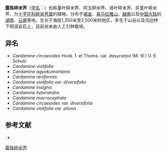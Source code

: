 {{Speciesbox
| genus = Cardamine
| species = circaeoides
| authority = Hook. f. et Thoms.
| synonyms = 见正文
}}

'''露珠碎米荠'''（[[学名|学名]]：{{lang|la|''Cardamine circaeoides''}}）也称堇叶碎米荠、阿玉碎米荠、肾叶碎米荠、异堇叶碎米荠，为[[十字花科|十字花科]][[碎米荠属|碎米荠属]]的植物。分布于[[锡金|锡金]]、[[喜马拉雅山|喜马拉雅山]]、[[越南|越南]]以及[[中国大陆|中国大陆]]的[[湖南|湖南]]、[[云南|云南]]等地，生长于海拔1,350米至2,500米的地区，多生于山谷以及沟边林下阴湿岩石上，目前尚未由人工引种栽培。

== 异名 ==
* ''Cardamine circaeoides'' Hook. f. et Thoms. var. ''dasycarpa'' (M.-B.) O. E. Schulz
* ''Cardamine violifolia''
* ''Cardamine agyokumontana''
* ''Cardamine reniformis''
* ''Cardamine violifolia var. diversifolia''
* ''Cardamine insignis''
* ''Cardamine heterandra''
* ''Cardamine macrocephala''
* ''Cardamine circaeoides var. diversifolia''
* ''Cardamine violifolia var. pilosa''

== 参考文献 ==
<div class="references-small">
* {{cite web| url =http://www.bioinfo.cn/db05/KmzwSpecies.php?action=view&id=6466| title =露珠碎米荠| work =《中国高等植物数据库全库》| publisher =中国科学院微生物研究所| author =昆明植物研究所| accessdate =2009-02-25| archive-date =2018-06-28| archive-url =https://web.archive.org/web/20180628204035/http://www.bioinfo.cn/db05/KmzwSpecies.php?action=view| dead-url =yes}}
</div>
{{Taxonbar|from=Q15232308}}

[[Category:碎米荠属|露珠碎米荠]]


{{植物小作品}}